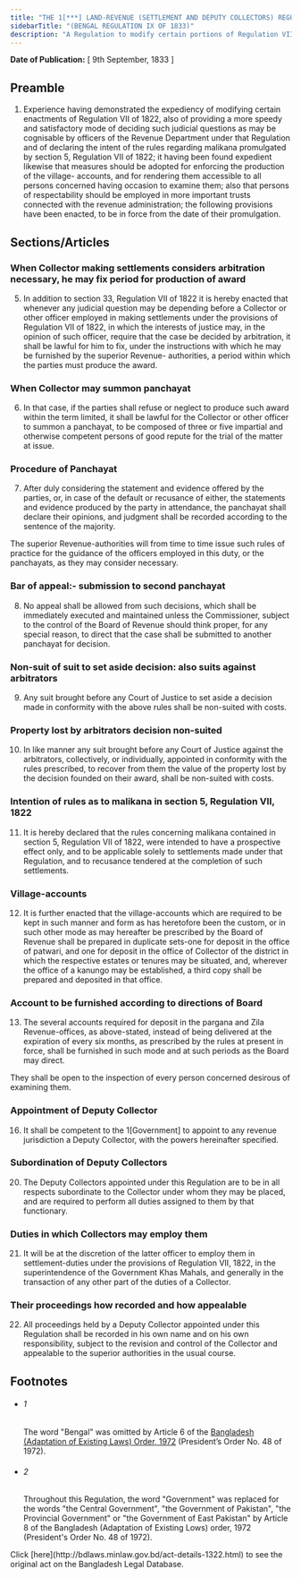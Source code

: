 ```yaml
---
title: "THE 1[***] LAND-REVENUE (SETTLEMENT AND DEPUTY COLLECTORS) REGULATION, 1833"
sidebarTitle: "(BENGAL REGULATION IX OF 1833)"
description: "A Regulation to modify certain portions of Regulation VII of 1822 to provide for the more speedy and satisfactory decision of judicial questions cognisable by officers of revenue employed in settlements under the above Regulation; for enforcing the production of the village- accounts; for the appointment of Deputy Collectors in the Revenue Department; and to declare the intent of section 5, Regulation VII of 1822, touching claims to malikana."
---
```


**Date of Publication:** [ 9th September, 1833 ]

## Preamble

1. Experience having demonstrated the expediency of modifying certain enactments of Regulation VII of 1822, also of providing a more speedy and satisfactory mode of deciding such judicial questions as may be cognisable by officers of the Revenue Department under that Regulation and of declaring the intent of the rules regarding malikana promulgated by section 5, Regulation VII of 1822; it having been found expedient likewise that measures should be adopted for enforcing the production of the village- accounts, and for rendering them accessible to all persons concerned having occasion to examine them; also that persons of respectability should be employed in more important trusts connected with the revenue administration; the following provisions have been enacted, to be in force from the date of their promulgation.

## Sections/Articles

### When Collector making settlements considers arbitration necessary, he may fix period for production of award

5. In addition to section 33, Regulation VII of 1822 it is hereby enacted that whenever any judicial question may be depending before a Collector or other officer employed in making settlements under the provisions of Regulation VII of 1822, in which the interests of justice may, in the opinion of such officer, require that the case be decided by arbitration, it shall be lawful for him to fix, under the instructions with which he may be furnished by the superior Revenue- authorities, a period within which the parties must produce the award.

### When Collector may summon panchayat

6. In that case, if the parties shall refuse or neglect to produce such award within the term limited, it shall be lawful for the Collector or other officer to summon a panchayat, to be composed of three or five impartial and otherwise competent persons of good repute for the trial of the matter at issue.

### Procedure of Panchayat

7. After duly considering the statement and evidence offered by the parties, or, in case of the default or recusance of either, the statements and evidence produced by the party in attendance, the panchayat shall declare their opinions, and judgment shall be recorded according to the sentence of the majority.

The superior Revenue-authorities will from time to time issue such rules of practice for the guidance of the officers employed in this duty, or the panchayats, as they may consider necessary.

### Bar of appeal:- submission to second panchayat

8. No appeal shall be allowed from such decisions, which shall be immediately executed and maintained unless the Commissioner, subject to the control of the Board of Revenue should think proper, for any special reason, to direct that the case shall be submitted to another panchayat for decision.

### Non-suit of suit to set aside decision: also suits against arbitrators

9. Any suit brought before any Court of Justice to set aside a decision made in conformity with the above rules shall be non-suited with costs.

### Property lost by arbitrators decision non-suited

10. In like manner any suit brought before any Court of Justice against the arbitrators, collectively, or individually, appointed in conformity with the rules prescribed, to recover from them the value of the property lost by the decision founded on their award, shall be non-suited with costs.

### Intention of rules as to malikana in section 5, Regulation VII, 1822

11. It is hereby declared that the rules concerning malikana contained in section 5, Regulation VII of 1822, were intended to have a prospective effect only, and to be applicable solely to settlements made under that Regulation, and to recusance tendered at the completion of such settlements.

### Village-accounts

12. It is further enacted that the village-accounts which are required to be kept in such manner and form as has heretofore been the custom, or in such other mode as may hereafter be prescribed by the Board of Revenue shall be prepared in duplicate sets-one for deposit in the office of patwari, and one for deposit in the office of Collector of the district in which the respective estates or tenures may be situated, and, wherever the office of a kanungo may be established, a third copy shall be prepared and deposited in that office.

### Account to be furnished according to directions of Board

13. The several accounts required for deposit in the pargana and Zila Revenue-offices, as above-stated, instead of being delivered at the expiration of every six months, as prescribed by the rules at present in force, shall be furnished in such mode and at such periods as the Board may direct.

They shall be open to the inspection of every person concerned desirous of examining them.

### Appointment of Deputy Collector

16. It shall be competent to the 1[Government] to appoint to any revenue jurisdiction a Deputy Collector, with the powers hereinafter specified.

### Subordination of Deputy Collectors

20. The Deputy Collectors appointed under this Regulation are to be in all respects subordinate to the Collector under whom they may be placed, and are required to perform all duties assigned to them by that functionary.

### Duties in which Collectors may employ them

21. It will be at the discretion of the latter officer to employ them in settlement-duties under the provisions of Regulation VII, 1822, in the superintendence of the Government Khas Mahals, and generally in the transaction of any other part of the duties of a Collector.

### Their proceedings how recorded and how appealable

22. All proceedings held by a Deputy Collector appointed under this Regulation shall be recorded in his own name and on his own responsibility, subject to the revision and control of the Collector and appealable to the superior authorities in the usual course.

## Footnotes

- ###### 1

  The word "Bengal" was omitted by Article 6 of the [Bangladesh (Adaptation of Existing Laws) Order, 1972](/laws/act-388 "Bangladesh (Adaptation of Existing Laws) Order, 1972 ") (President’s Order No. 48 of 1972).

- ###### 2

  Throughout this Regulation, the word "Government" was replaced for the words "the Central Government", "the Government of Pakistan", "the Provincial Government" or "the Government of East Pakistan" by Article 8 of the Bangladesh (Adaptation of Existing Lows) order, 1972 (President's Order No. 48 of 1972).

<Note>
  Click [here](http://bdlaws.minlaw.gov.bd/act-details-1322.html) to see the original act on the Bangladesh Legal Database.
</Note>

